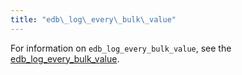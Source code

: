 ```yaml
---
title: "edb\_log\_every\_bulk\_value"
---
```


<div id="edb_log_every_bulk_value" class="registered_link"></div>

For information on `edb_log_every_bulk_value`, see the [edb_log_every_bulk_value](../../../03_database_administration/01_configuration_parameters/03_configuration_parameters_by_functionality/06_reporting_and_logging_what_to_log/#edb_log_every_bulk_value_1).
